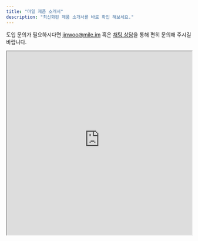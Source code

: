 ```yaml
---
title: "마일 제품 소개서"
description: "최신화된 제품 소개서를 바로 확인 해보세요."
---
```


<Note>도입 문의가 필요하시다면 jinwoo@mile.im 혹은 [채팅 상담](https://mile.channel.io/home)을 통해 편히 문의해 주시길 바랍니다.</Note>
<br />
<iframe
    src="https://mile-storage.s3.ap-northeast-2.amazonaws.com/mile-introduction.pdf"
    type="application/pdf"
    width="100%"
    height="500"
></iframe>
